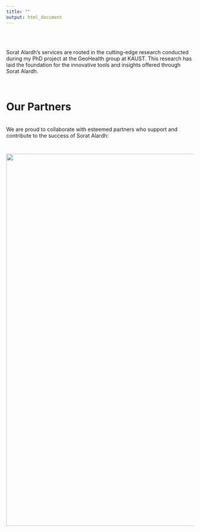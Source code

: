 ```yaml
---
title: ""
output: html_document
---
```



\
\

Sorat Alardh's services are rooted in the cutting-edge research conducted during my PhD project at the GeoHealth group at KAUST. This research has laid the foundation for the innovative tools and insights offered through Sorat Alardh.

\ 
\

# Our Partners
\
We are proud to collaborate with esteemed partners who support and contribute to the success of Sorat Alardh:


# ![](logos.png){width=1000px}
